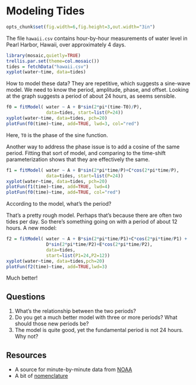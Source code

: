 Modeling Tides
========================================================

```r
opts_chunk$set(fig.width=6,fig.height=3,out.width="3in")
```

The file ```hawaii.csv``` contains hour-by-hour measurements of water level in Pearl Harbor, Hawaii, over approximately 4 days.

```r
library(mosaic,quietly=TRUE)
trellis.par.set(theme=col.mosaic())
tides = fetchData("hawaii.csv")
xyplot(water~time, data=tides)
```

How to model these data?  They are repetitive, which suggests a sine-wave model.  We need to know the period, amplitude, phase, and offset.  Looking at the graph suggests a period of about 24 hours, as seems sensible.  

```r
f0 = fitModel( water ~ A + B*sin(2*pi*(time-T0)/P), 
               data=tides, start=list(P=24))
xyplot(water~time, data=tides, pch=20)
plotFun(f0(time)~time, add=TRUE, lwd=3, col="red")
```
Here, ```T0``` is the phase of the sine function.

Another way to address the phase issue is to add a cosine of the same period.
Fitting that sort of model, and comparing to the time-shift parameterization shows that they are effectively the same.
```r
f1 = fitModel( water ~ A + B*sin(2*pi*time/P)+C*cos(2*pi*time/P), 
               data=tides, start=list(P=24))
xyplot(water~time, data=tides, pch=20)
plotFun(f1(time)~time, add=TRUE, lwd=4)
plotFun(f0(time)~time, add=TRUE, col="red")
```

According to the model, what's the period?

That's a pretty rough model. Perhaps that's because there are often two tides per day.  So there's something going on with a period of about 12 hours.  A new model:
```r
f2 = fitModel( water ~ A + B*sin(2*pi*time/P1)+C*cos(2*pi*time/P1) +
               D*sin(2*pi*time/P2)+E*cos(2*pi*time/P2), 
               data=tides,
               start=list(P1=24,P2=12))
xyplot(water~time, data=tides,pch=20)
plotFun(f2(time)~time, add=TRUE,lwd=3)
```

Much better!  

## Questions
1. What's the relationship between the two periods?
2. Do you get a much better model with three or more periods?  What should those new periods be?
3. The model is quite good, yet the fundamental period is not 24 hours.  Why not?

## Resources
* A source for minute-by-minute data from [NOAA](http://tidesandcurrents.noaa.gov/tsunami/#)
* A bit of [nomenclature](http://oceanservice.noaa.gov/education/kits/tides/media/supp_tide07a.html)
